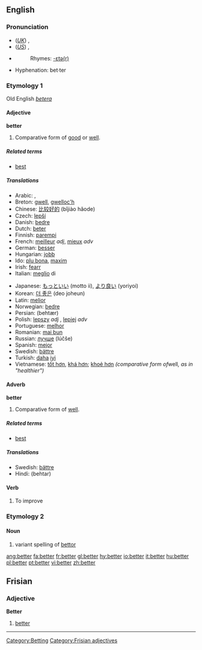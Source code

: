 ==English==

{{rank|going|knew|seen|207|better|name|among|done}}

=== Pronunciation ===
*(''[[Received Pronunciation|UK]]'') {{IPA|/ˈbɛtə/}}, {{SAMPA|/"bEt@/}}
*(''[[General American|US]]'') {{IPA|/ˈbɛtɚ/}}, {{SAMPA|/"bEt@`/}}
*{{audio|en-us-better.ogg|Audio (US)}}
*:Rhymes: [[Rhymes:English:-ɛtə(r)|-ɛtə(r)]]
*Hyphenation: bet·ter

===Etymology 1===
Old English ''[[betera]]''
==== Adjective ====
'''better'''

# Comparative form of [[good]] or [[well]].

=====Related terms=====
*[[best]]

===== Translations =====
{{top}}
*Arabic: {{ARchar|[[افضل|أفضل]]}} {{Unicode|(’áfɖal)}}, {{ARchar|[[احسن|أحسن]]}} {{Unicode|(’áħsan)}}
*Breton: [[gwell]], [[gwelloc'h]]
*Chinese: [[比较好的]] (bǐjiào hǎode)
*Czech: [[lepší]]
*Danish: [[bedre]]
*Dutch: [[beter]]
*Finnish: [[parempi]]
*French: [[meilleur]] ''adj'', [[mieux]] ''adv''
*German: [[besser]]
*Hungarian: [[jobb]]
*Ido: [[plu bona]], [[maxim]]
*Irish: [[fearr]]
*Italian: [[meglio]] di
{{mid}}
*Japanese: [[もっと]][[いい]] (motto ii), [[より良い]] (yoriyoi)
*Korean: [[더 좋은]] (deo joheun)
*Latin: [[melior]]
*Norwegian: [[bedre]]
*Persian: {{FAchar|[[بهتر|بِهتَر]]}} (behtær)
*Polish: [[lepszy]] ''adj'' {{m}}, [[lepiej]] ''adv''
*Portuguese: [[melhor]]
*Romanian: [[mai bun]]
*Russian: [[лучше]] (lúčše)
*Spanish: [[mejor]]
*Swedish: [[bättre]]
*Turkish: [[daha]] [[iyi]]
*Vietnamese: [[tốt hơn]], [[khá hơn]]; [[khoẻ hơn]] ''(comparative form of ''well'', as in "healthier")''
{{bottom}}

====Adverb====
'''better'''
# Comparative form of [[well]].

=====Related terms=====
*[[best]]

=====Translations=====
*Swedish: [[bättre]]
*Hindi: (behtar)

====Verb====
{{conj|better|betters|bettered|bettered|bettering}}
#To improve

===Etymology 2===
====Noun====
#variant spelling of [[bettor]]

[[Category:Betting]]

[[ang:better]]
[[fa:better]]
[[fr:better]]
[[gl:better]]
[[hy:better]]
[[io:better]]
[[it:better]]
[[hu:better]]
[[pl:better]]
[[pt:better]]
[[vi:better]]
[[zh:better]]

== Frisian ==
=== Adjective ===
'''Better'''

# [[better]]

[[Category:Frisian adjectives]]

----
